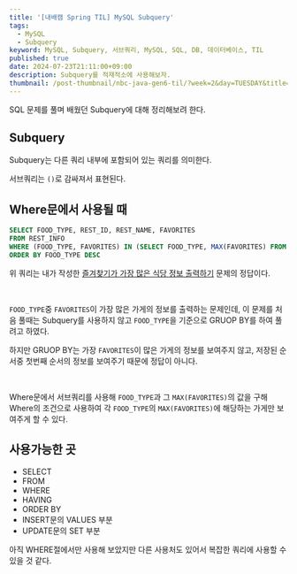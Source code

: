 ```yaml
---
title: '[내배캠 Spring TIL] MySQL Subquery'
tags:
  - MySQL
  - Subquery
keyword: MySQL, Subquery, 서브쿼리, MySQL, SQL, DB, 데이터베이스, TIL
published: true
date: 2024-07-23T21:11:00+09:00
description: Subquery를 적재적소에 사용해보자.
thumbnail: /post-thumbnail/nbc-java-gen6-til/?week=2&day=TUESDAY&title=MySQL Subquery
---
```


SQL 문제를 풀며 배웠던 Subquery에 대해 정리해보려 한다.

## Subquery

Subquery는 다른 쿼리 내부에 포함되어 있는 쿼리를 의미한다.

서브쿼리는 `()`로 감싸져서 표현된다.

## Where문에서 사용될 때

```sql path="즐겨찾기가 가장 많은 식당 정보 출력하기"
SELECT FOOD_TYPE, REST_ID, REST_NAME, FAVORITES
FROM REST_INFO
WHERE (FOOD_TYPE, FAVORITES) IN (SELECT FOOD_TYPE, MAX(FAVORITES) FROM REST_INFO GROUP BY FOOD_TYPE)
ORDER BY FOOD_TYPE DESC
```

위 쿼리는 내가 작성한 [즐겨찾기가 가장 많은 식당 정보 출력하기](https://school.programmers.co.kr/learn/courses/30/lessons/131123) 문제의 정답이다.

<br />

`FOOD_TYPE`중 `FAVORITES`이 가장 많은 가게의 정보를 출력하는 문제인데, 이 문제를 처음 풀때는 Subquery를 사용하지 않고 `FOOD_TYPE`을 기준으로 GRUOP BY를 하여 풀려고 하였다.

하지만 GRUOP BY는 가장 `FAVORITES`이 많은 가게의 정보를 보여주지 않고, 저장된 순서중 첫번째 순서의 정보를 보여주기 때문에 정답이 아니다.

<br />

Where문에서 서브쿼리를 사용해 `FOOD_TYPE`과 그 `MAX(FAVORITES)`의 값을 구해 Where의 조건으로 사용하여 각 `FOOD_TYPE`의 `MAX(FAVORITES)`에 해당하는 가게만 보여주게 할 수 있다.

## 사용가능한 곳

- SELECT
- FROM
- WHERE
- HAVING
- ORDER BY
- INSERT문의 VALUES 부분
- UPDATE문의 SET 부분

아직 WHERE절에서만 사용해 보았지만 다른 사용처도 있어서 복잡한 쿼리에 사용할 수 있을 것 같다.
